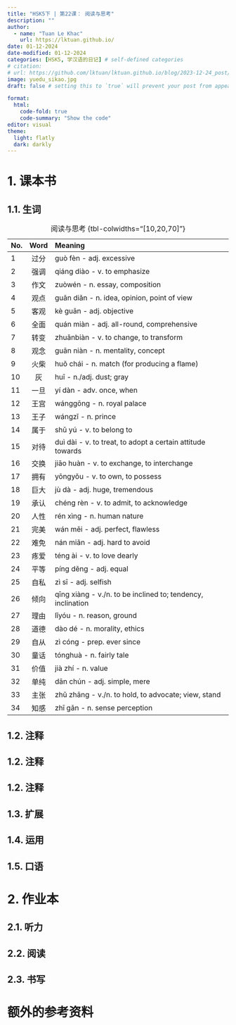 ---
title: "HSK5下 | 第22课： 阅读与思考"
description: ""
author:
  - name: "Tuan Le Khac"
    url: https://lktuan.github.io/
date: 01-12-2024
date-modified: 01-12-2024
categories: [HSK5, 学汉语的日记] # self-defined categories
# citation: 
# url: https://github.com/lktuan/lktuan.github.io/blog/2023-12-24_post/
image: yuedu_sikao.jpg
draft: false # setting this to `true` will prevent your post from appearing on your listing page until you're ready!

format: 
  html: 
    code-fold: true
    code-summary: "Show the code"
editor: visual
theme:
  light: flatly
  dark: darkly
---

# 1. 课本书

## 1.1. 生词

| No. | Word | Meaning                                                     |
|:----|:----:|:------------------------------------------------------------|
| 1   | 过分 | guò fèn - adj. excessive                                    |
| 2   | 强调 | qiáng diào - v. to emphasize                                |
| 3   | 作文 | zuòwén - n. essay, composition                              |
| 4   | 观点 | guān diǎn - n. idea, opinion, point of view                 |
| 5   | 客观 | kè guān - adj. objective                                    |
| 6   | 全面 | quán miàn - adj. all-round, comprehensive                   |
| 7   | 转变 | zhuǎnbiàn - v. to change, to transform                      |
| 8   | 观念 | guān niàn - n. mentality, concept                           |
| 9   | 火柴 | huǒ chái - n. match (for producing a flame)                 |
| 10  |  灰  | huī - n./adj. dust; gray                                    |
| 11  | 一旦 | yí dàn - adv. once, when                                    |
| 12  | 王宫 | wánggōng - n. royal palace                                  |
| 13  | 王子 | wángzǐ - n. prince                                          |
| 14  | 属于 | shǔ yú - v. to belong to                                    |
| 15  | 对待 | duì dài - v. to treat, to adopt a certain attitude towards  |
| 16  | 交换 | jiāo huàn - v. to exchange, to interchange                  |
| 17  | 拥有 | yōngyǒu - v. to own, to possess                             |
| 18  | 巨大 | jù dà - adj. huge, tremendous                               |
| 19  | 承认 | chéng rèn - v. to admit, to acknowledge                     |
| 20  | 人性 | rén xìng - n. human nature                                  |
| 21  | 完美 | wán měi - adj. perfect, flawless                            |
| 22  | 难免 | nán miǎn - adj. hard to avoid                               |
| 23  | 疼爱 | téng ài - v. to love dearly                                 |
| 24  | 平等 | píng děng - adj. equal                                      |
| 25  | 自私 | zì sī - adj. selfish                                        |
| 26  | 倾向 | qīng xiàng - v./n. to be inclined to; tendency, inclination |
| 27  | 理由 | lǐyóu - n. reason, ground                                   |
| 28  | 道德 | dào dé - n. morality, ethics                                |
| 29  | 自从 | zì cóng - prep. ever since                                  |
| 30  | 童话 | tónghuà - n. fairly tale                                    |
| 31  | 价值 | jià zhí - n. value                                          |
| 32  | 单纯 | dān chún - adj. simple, mere                                |
| 33  | 主张 | zhǔ zhāng - v./n. to hold, to advocate; view, stand         |
| 34  | 知感 | zhī gǎn - n. sense perception                               |

: 阅读与思考 {tbl-colwidths="\[10,20,70\]"}

## 1.2. 注释

## 1.2. 注释

## 1.2. 注释

## 1.3. 扩展

## 1.4. 运用

## 1.5. 口语

# 2. 作业本

## 2.1. 听力

## 2.2. 阅读

## 2.3. 书写

# 额外的参考资料
